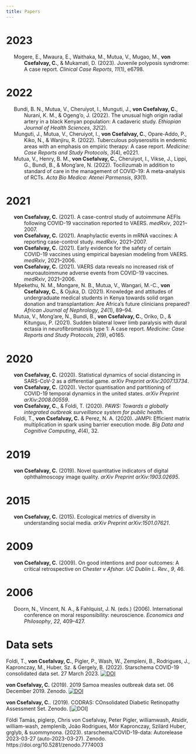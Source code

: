 ```yaml
---
title: Papers
---
```


# 2023

::: {#refs .references .csl-bib-body .hanging-indent line-spacing="2"}

::: {#ref-mogere2023juvenile .csl-entry}
Mogere, E., Mwaura, E., Waithaka, M., Mutua, V., Mugao, M., **von Csefalvay,
C.**, & Mukamati, D. (2023). Juvenile polyposis syndrome: A case
report. *Clinical Case Reports*, *11*(1), e6798.
:::

:::



# 2022

::: {#refs .references .csl-bib-body .hanging-indent line-spacing="2"}

::: {#ref-bundi2022unusual .csl-entry}
Bundi, B. N., Mutua, V., Cheruiyot, I., Munguti, J., **von Csefalvay, C.**,
Nurani, K. M., & Ogeng'o, J. (2022). The unusual high origin radial
artery in a black Kenyan population: A cadaveric study. *Ethiopian
Journal of Health Sciences*, *32*(2).
:::

::: {#ref-munguti2022tuberculous .csl-entry}
Munguti, J., Mutua, V., Cheruiyot, I., **von Csefalvay, C.**, Opare-Addo,
P., Kiko, N., & Wanjiru, R. (2022). Tuberculous polyserositis in endemic
areas with an emphasis on empiric therapy: A case report. *Medicine:
Case Reports and Study Protocols*, *3*(4), e0221.
:::

::: {#ref-mutua2022tocilizumab .csl-entry}
Mutua, V., Henry, B. M., **von Csefalvay, C.**, Cheruiyot, I., Vikse, J.,
Lippi, G., Bundi, B., & Mong'are, N. (2022). Tocilizumab in addition to
standard of care in the management of COVID-19: A meta-analysis of RCTs.
*Acta Bio Medica: Atenei Parmensis*, *93*(1).
:::

:::


# 2021

::: {#refs .references .csl-bib-body .hanging-indent line-spacing="2"}

::: {#ref-von2021case .csl-entry}
**von Csefalvay, C.** (2021). A case-control study of autoimmune AEFIs
following COVID-19 vaccination reported to VAERS. *medRxiv*, 2021--2007.
:::

::: {#ref-von2021anaphylactic .csl-entry}
**von Csefalvay, C.** (2021). Anaphylactic events in mRNA vaccines: A
reporting case-control study. *medRxiv*, 2021--2007.
:::

::: {#ref-von2021early .csl-entry}
**von Csefalvay, C.** (2021). Early evidence for the safety of certain
COVID-19 vaccines using empirical bayesian modeling from VAERS.
*medRxiv*, 2021--2006.
:::

::: {#ref-csefalvay2021vaers .csl-entry}
**von Csefalvay, C.** (2021). VAERS data reveals no increased risk of
neuroautoimmune adverse events from COVID-19 vaccines. *medRxiv*,
2021--2006.
:::

::: {#ref-mpekethu2021knowledge .csl-entry}
Mpekethu, N. M., Mongare, N. B., Mutua, V., Wangari, M.-C., **von Csefalvay,
C.**, & Ojuka, D. (2021). Knowledge and attitudes of undergraduate
medical students in Kenya towards solid organ donation and
transplantation: Are Africa's future clinicians prepared? *African
Journal of Nephrology*, *24*(1), 89--94.
:::


::: {#ref-mutua2021sudden .csl-entry}
Mutua, V., Mong'are, N., Bundi, B., **von Csefalvay, C.**, Oriko, D., &
Kitunguu, P. (2021). Sudden bilateral lower limb paralysis with dural
ectasia in neurofibromatosis type 1: A case report. *Medicine: Case
Reports and Study Protocols*, *2*(9), e0165.
:::

:::

# 2020

::: {#refs .references .csl-bib-body .hanging-indent line-spacing="2"}

::: {#ref-von2020statistical .csl-entry}
**von Csefalvay, C.** (2020). Statistical dynamics of social distancing in
SARS-CoV-2 as a differential game. *arXiv Preprint arXiv:2007.13734*.
:::

::: {#ref-von2020vector .csl-entry}
**von Csefalvay, C.** (2020). Vector quantisation and partitioning of
COVID-19 temporal dynamics in the united states. *arXiv Preprint
arXiv:2008.00559*.
:::

::: {#ref-vonpaws .csl-entry}
**von Csefalvay, C.**, & Foldi, T. (2020). *PAWS: Towards a globally
integrated outbreak surveillance system for public health*.
:::

::: {#ref-foldi2020jampi .csl-entry}
Foldi, T., **von Csefalvay, C.** & Perez, N. A. (2020). JAMPI: Efficient
matrix multiplication in spark using barrier execution mode. *Big Data
and Cognitive Computing*, *4*(4), 32.
:::

:::

# 2019

::: {#refs .references .csl-bib-body .hanging-indent line-spacing="2"}

::: {#ref-von2019novel .csl-entry}
**von Csefalvay, C.** (2019). Novel quantitative indicators of digital
ophthalmoscopy image quality. *arXiv Preprint arXiv:1903.02695*.
:::

:::

# 2015

::: {#refs .references .csl-bib-body .hanging-indent line-spacing="2"}

::: {#ref-von2015ecological .csl-entry}
**von Csefalvay, C.** (2015). Ecological metrics of diversity in
understanding social media. *arXiv Preprint arXiv:1501.07621*.
:::

:::

# 2009

::: {#refs .references .csl-bib-body .hanging-indent line-spacing="2"}

::: {#ref-von2009good .csl-entry}
**von Csefalvay, C.** (2009). On good intentions and poor
outcomes: A critical retrospective on _Chester v Afshar_. *UC Dublin L.
Rev.*, *9*, 46.
:::

:::

# 2006

::: {#refs .references .csl-bib-body .hanging-indent line-spacing="2"}

::: {#ref-doorn2006international .csl-entry}
Doorn, N., Vincent, N. A., & Fahlquist, J. N. (eds.) (2006). International
conference on moral responsibility: neuroscience. *Economics and
Philosophy*, *22*, 409--427.
:::

:::


# Data sets

Foldi, T., **von Csefalvay, C.**, Pigler, P., Wash, W., Zempleni, B., Rodrigues, J., Kapronczay, M., Huber, Sz. & Gergely, B. (2022). Starschema COVID-19 consolidated data set. 27 March 2023. [![DOI](https://zenodo.org/badge/DOI/10.5281/zenodo.7774003.svg)](https://doi.org/10.5281/zenodo.7774003)

**von Csefalvay, C.** (2019). 2019 Samoa measles outbreak data set. 06 December 2019. Zenodo. [![DOI](https://zenodo.org/badge/DOI/10.5281/zenodo.3566012.svg)](https://doi.org/10.5281/zenodo.3566012)

**von Csefalvay, C.**. (2019). CODRAS: COnsolidated Diabetic Retinopathy Assessment Set. Zenodo. [![DOI](https://doi.org/10.5281/zenodo.2573205)]



Földi Tamás, piglerp, Chris von Csefalvay, Peter Pigler, williamwash, Atsidir, william-wash, zemplenib, João Rodrigues, Mór Kapronczay, Szilárd Huber, grglyb, & suommynona. (2023). starschema/COVID-19-data: Autorelease 2023-03-27 (auto-2023-03-27). Zenodo. https://doi.org/10.5281/zenodo.7774003
